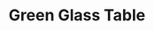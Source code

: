 ---
title: "Green Glass Table"
meta_title: "Green Glass Table craft"
description: "Craft de Green Glass Table"
rank: "b"
draft: false
name: "Green Glass Table"
recipe_img: "https://wiki.pokexgames.com/images/9/9b/Green_Glass_Table.png"
level: 64
craft_time: 172800
result: 1
value_npc: 1
ingredients:
  - name: "Palm Leaves"
    quantity: 5
    item_img: "https://wiki.pokexgames.com/images/6/66/Palm_Leaves.png"
    value_npc: 1
  - name: "Big Seed"
    quantity: 20
    item_img: "https://wiki.pokexgames.com/images/d/d8/Big_Seed.png"
    value_npc: 1
  - name: "Water Plant"
    quantity: 16
    item_img: "https://wiki.pokexgames.com/images/8/89/Water_Plant.png"
    value_npc: 1
  - name: "Glass"
    quantity: 20
    item_img: "https://wiki.pokexgames.com/images/1/15/Glass.png"
    value_npc: 1
  - name: "Iron Bar"
    quantity: 60
    item_img: "https://wiki.pokexgames.com/images/6/6c/Iron_Bar.png"
    value_npc: 1
---